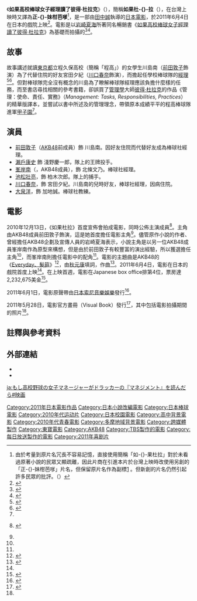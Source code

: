 {{noteTA
|T=zh:如果杜拉 (電影); zh-tw:正妹柑芭嗲; zh-hk:如果杜拉 (電影);
|1=zh:如果杜拉; zh-tw:正妹柑芭嗲; zh-hk:如果杜拉; 
}}
{{Infobox film
| name           = 《如果杜拉》
| image          = Moshidora movie poster.png
| alt            =
| caption        =
| director       = [[田中誠|田中誠]]
| producer       =
| writer         = [[岩崎夏海|岩崎夏海]]<br />田中誠
| starring       =
| music          =
| maintheme      = 「[[Everyday、髮箍|Everyday、髮箍]]」（[[AKB48|AKB48]]）
| cinematography =
| editing        =
| studio         =
| distributor    = {{flagicon|JPN}} [[東寶株式會社|東寶]]<br>{{flagicon|TWN}} [[蜜蜂工房|蜜蜂工房]]
| released       = {{JPN}} 2011年6月4日
| runtime        = 125分
| country        = {{JPN}}
| language       = 日語
| budget         =
| gross          =
}}
《'''如果高校棒球女子經理讀了彼得·杜拉克'''》（{{lang-ja|もし高校野球の女子マネージャーがドラッカーの『マネジメント』を読んだら}}），簡稱'''如果杜-{}-拉'''（{{lang-ja|もしドラ}}），在台灣上映時又譯為'''正-{}-妹柑芭嗲'''<ref>由於考量到原片名冗長不容易記憶，直接使用簡稱「如-{}-果杜拉」對於未看過原著小說的民眾又顯疏離，因此片商在引進本片於台灣上映時改使用另創的「正-{}-妹柑芭嗲」片名，但保留原片名作為副標[http://tw.ent4.yimg.com/mpost/40/54/4054.jpg] {{Wayback|url=http://tw.ent4.yimg.com/mpost/40/54/4054.jpg |date=20160306162612 }}。但新創的片名仍然引起許多民眾的批評。（{{cite web |url=http://n.yam.com/yam/entertain/201111/20111106085799.html |language=zh-tw |title=網友發起正名運動 《正妹柑芭嗲》片名引爆話題 |publisher=蕃薯藤新聞 |date=2011年11月6日 |accessdate=2012年6月11日 }}）</ref>，是一部由[[田中誠|田中誠]]執導的[[日本|日本]][[電影|電影]]，於2011年6月4日在日本的戲院上映<ref name="nipponcinema">{{ja icon}}{{cite web | url = http://www.nipponcinema.com/tag/moshidora | title = Drucker in the Dugout | publisher = Nippon Cinema | date =  | accessdate = 2011-03-10 | archive-date = 2012-08-01 | archive-url = https://www.webcitation.org/69avx9XTY?url=http://www.nipponcinema.com/t/e/moshidora | dead-url = yes }}</ref>。電影是以[[岩崎夏海|岩崎夏海]]所著同名暢銷書《[[如果高校棒球女子經理讀了彼得·杜拉克|如果高校棒球女子經理讀了彼得·杜拉克]]》為基礎而拍攝的<ref name="eiga.com">{{ja icon}}{{cite web|url=http://eiga.com/news/20101213/1/|title=AKB48前田敦子「もしドラ」映画化で初主演|accessdate=2011-06-02|work=eiga.com inc.|publisher=eiga.com inc.|date=2011-12-13|archive-date=2012-07-06|archive-url=https://www.webcitation.org/68wdMAAHE?url=http://eiga.com/news/20101213/1/|dead-url=no}}</ref><ref name="tokyograph">{{en}}{{cite web |url=http://www.tokyograph.com/news/atsuko-maeda-stars-in-moshidora-movie-adaptation |title=Atsuko Maeda stars in "Moshidora" movie adaptation |accessdate=2010-12-06 |work=Eiga.com |publisher=Tokyograph |date=12 December 2010 |archive-date=2012-07-06 |archive-url=https://www.webcitation.org/68wdODcbJ?url=http://www.tokyograph.com/news/atsuko-maeda-stars-in-moshidora-movie-adaptation |dead-url=no }}</ref>。

==故事==
故事講述就讀[[東京都|東京都]]立程久保高校（簡稱「程高」）的女學生川島南（[[前田敦子|前田敦子]]飾演）為了代替住院的好友宮田夕紀（[[川口春奈|川口春奈]]飾演），而擔起任學校棒球隊的[[球隊經理|經理]]<ref name="sanspo">{{ja icon}}{{cite web|url=http://www.sanspo.com/geino/news/101213/gnj1012130505009-n1.htm|title=「もしドラ」映画化！ＡＫＢ前田初主演 (1/2ページ)|accessdate=2011-06-02|work=Sankei Sports|publisher=Sankei Sports|date=2011-12-13|deadurl=yes|archiveurl=https://web.archive.org/web/20101216060218/http://www.sanspo.com/geino/news/101213/gnj1012130505009-n1.htm|archivedate=2010-12-16}}</ref><ref name="tokyohive">{{en}}{{cite web | url = http://www.tokyohive.com/2010/12/akb48-maeda-atsuko-to-star-in-moshidora-movie/ | title = AKB48's Maeda Atsuko to star in "Moshidora" movie | work = Sankei Sports | publisher = tokyohive | date = 2010-12-12 | accessdate = 2011-03-10 | archive-date = 2012-07-05 | archive-url = https://www.webcitation.org/68wQnD1Jn?url=http://www.tokyohive.com/2010/12/akb48-maeda-atsuko-to-star-in-moshidora-movie/ | dead-url = no }}</ref>。但對棒球隊完全沒有概念的川島為了瞭解棒球隊經理應該負擔什麼樣的任務，而至書店尋找相關的參考書籍，卻誤買了[[管理學|管理學]]大師[[彼得·杜拉克|彼得·杜拉克]]的作品《管理：使命、責任、實務》（''Management: Tasks, Responsibilities, Practices''）的精華版譯本，並嘗試以書中所述及的管理理念，帶領原本成績平平的程高棒球隊進軍[[全國高等學校野球選手權大會|甲子園]]<ref name="tokyograph" />。

==演員==
* [[前田敦子|前田敦子]]（[[AKB48|AKB48]]前成員）飾 川島南。因好友住院而代替好友成為棒球社經理。
* [[瀨戶康史|瀨戶康史]] 飾 淺野慶一郎，隊上的王牌投手。
* [[峯岸南|峯岸南]]（{{lang|ja|峯岸みなみ}}，AKB48成員），飾 北條文乃。棒球社經理。
* [[池松壯亮|池松壯亮]]，飾 柏木次郎。隊上的捕手。
* [[川口春奈|川口春奈]]，飾 宮田夕紀。川島南的兒時好友，棒球社經理，因病住院。
* [[大泉洋|大泉洋]]，飾 加地誠。棒球社教練。

==電影==
2010年12月13日，《如果杜拉》首度宣佈會拍成電影，同時公佈主演成員<ref name="eiga1">{{ja icon}} {{cite web | url = http://eiga.com/news/20101213/1/ | title = AKB48前田敦子「もしドラ」映画化で初主演 | work = eiga.com | publisher = eiga.com | date = 2010-12-13 | accessdate = 2011-05-30 | archive-date = 2012-07-06 | archive-url = https://www.webcitation.org/68wdMAAHE?url=http://eiga.com/news/20101213/1/ | dead-url = no }}</ref>。主角由AKB48成員前田敦子飾演，這是她首度擔任電影主角<ref name="eiga1" />。儘管原作小說的作者、曾經擔任AKB48企劃及宣傳人員的岩崎夏海表示，小說主角是以另一位AKB48成員峯岸南作為原型來構想，但是由於前田敦子有較豐富的演出經驗，所以獲選擔任主角<ref name="tokyohive" />，而峯岸南則擔任電影中的配角<ref name="eiga1" />。電影的主題曲是AKB48的《[[Everyday、髮箍|Everyday、髮箍]]》<ref name="allcinema">{{ja icon}}{{cite web |url=http://www.allcinema.net/prog/show_c.php?num_c=338827 |title=もし高校野球の女子マネージャーがドラッカーの『マネジメント』を読んだら(2011) |accessdate=2011-05-30 |work=Stingray |publisher=allcinema |date= |archive-date=2011-04-27 |archive-url=https://web.archive.org/web/20110427031012/http://www.allcinema.net/prog/show_c.php?num_c=338827 |dead-url=no }}</ref>，由[[秋元康|秋元康]]填詞，{{Link-ja|井上能征|井上ヨシマサ}}作曲<ref name="oricon1">{{ja icon}}{{cite web |url=http://www.oricon.co.jp/prof/artist/385015/products/music/914315/1/ |title=Ｅｖｅｒｙｄａｙ、カチューシャ（数量限定生産盤／Ｔｙｐｅ－Ａ） |accessdate=2011-05-30 |work=Oricon |publisher=Oricon |date= |archive-date=2011-06-09 |archive-url=https://web.archive.org/web/20110609014948/http://www.oricon.co.jp/prof/artist/385015/products/music/914315/1 |dead-url=no }}</ref>。2011年6月4日，電影在日本的戲院首度上映<ref name="nipponcinema" />。在上映首週，電影在Japanese box office排第4位，票房達2,232,675美金<ref name="boxoffice">{{en}}{{cite web |url=http://boxofficemojo.com/intl/japan/?yr=2011&wk=22&p=.htm |title=Box Office Mojo |accessdate=2011-06-09 |work=[[IMDb.com|IMDb.com]], Inc. |date= |archive-date=2011-06-13 |archive-url=https://web.archive.org/web/20110613050710/http://boxofficemojo.com/intl/japan/?yr=2011&wk=22&p=.htm |dead-url=no }}</ref>。

{{Infobox Album
| Name        = 如果杜拉電影原聲帶
| Type        = 原聲帶
| Artist      = [[AKB48|AKB48]]
| Cover       = Moshidora movie original soundtrack.jpg
| Length      =
| Recorded    =
| Released    =2011年6月1日<ref name="cdJapan">{{ja icon}}{{cite web |url=http://www.cdjapan.co.jp/detailview.html?KEY=UZCL-2016 |title=CD Japan |accessdate=2011-05-30 |work=Neowing |year= |archive-date=2012-10-21 |archive-url=https://web.archive.org/web/20121021021551/http://www.cdjapan.co.jp/detailview.html?KEY=UZCL-2016 |dead-url=no }}</ref>
| Label       = [[日本索尼音樂娛樂|日本索尼音樂娛樂]]（UZCL-2016） <ref name="cdJapan" />
}}

2011年6月1日，電影原聲帶由[[日本索尼音樂娛樂|日本索尼音樂娛樂]]發行<ref name="amazon1">{{ja icon}}{{cite web |url=http://www.amazon.co.jp/映画-もし高校野球の女子マネージャーがドラッカーの「マネジメント」を読んだら-オリジナル・サウンドトラック/dp/B004X86PMC/ref=sr_1_12?ie=UTF8&qid=1306736346&sr=8-12 |title=Amazon Japan Moshidora Movie Original Soundtrack Album| accessdate=2011-05-30|work= Amazon.com, Inc | date=}}</ref>。

2011年5月28日，電影官方畫冊（Visual Book）發行<ref name="amazon2">{{ja icon}}{{cite web |url=http://www.amazon.co.jp/「もし高校野球の女子マネージャーがドラッカーの『マネジメント』を読んだら」Ｏｆｆｉｃｉａｌ-Ｖｉｓｕａｌ-Ｂｏｏｋ/dp/4048949357/ref=sr_1_5?ie=UTF8&qid=1306736346&sr=8-5 |title=Amazon Japan Moshidora Official Visual Book| accessdate=2011-05-30|work= Amazon.com, Inc | date=}}</ref>，其中包括電影拍攝期間的照片<ref name="amazon2" />。

==註釋與參考資料==
{{reflist}}

==外部連結==
*  {{ja icon}}{{official |http://www.moshidora-movie.jp/}}
* {{en}}{{imdb title |1796562}}

{{AKB48電影}}

{{DEFAULTSORT:Moshidora}}
[[Category:2011年日本電影作品|Category:2011年日本電影作品]]
[[Category:日本小說改編電影|Category:日本小說改編電影]]
[[Category:日本棒球電影|Category:日本棒球電影]]
[[Category:2010年代运动片|Category:2010年代运动片]]
[[Category:日本校園電影|Category:日本校園電影]]
[[Category:高中背景電影|Category:高中背景電影]]
[[Category:2010年代青春電影|Category:2010年代青春電影]]
[[Category:多摩地域背景電影|Category:多摩地域背景電影]]
[[Category:跨媒體製作|Category:跨媒體製作]]
[[Category:東寶電影|Category:東寶電影]]
[[Category:AKB48|Category:AKB48]]
[[Category:TBS製作的電影|Category:TBS製作的電影]]
[[Category:每日放送製作的電影|Category:每日放送製作的電影]]
[[Category:2011年喜剧片|Category:2011年喜剧片]]

[[ja:もし高校野球の女子マネージャーがドラッカーの『マネジメント』を読んだら#映画|ja:もし高校野球の女子マネージャーがドラッカーの『マネジメント』を読んだら#映画]]